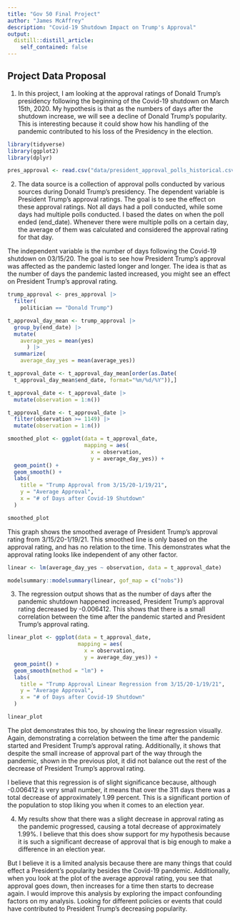 ```yaml
---
title: "Gov 50 Final Project"
author: "James McAffrey"
description: "Covid-19 Shutdown Impact on Trump's Approval"
output:
  distill::distill_article:
    self_contained: false
---
```


## Project Data Proposal

1) In this project, I am looking at the approval ratings of Donald Trump’s presidency following the beginning of the Covid-19 shutdown on March 15th, 2020. My hypothesis is that as the numbers of days after the shutdown increase, we will see a decline of Donald Trump’s popularity. This is interesting because it could show how his handling of the pandemic contributed to his loss of the Presidency in the election.
 
```r
library(tidyverse)
library(ggplot2)
library(dplyr)

pres_approval <- read.csv("data/president_approval_polls_historical.csv")

```
\newpage


2) The data source is a collection of approval polls conducted by various sources during Donald Trump’s presidency. The dependent variable is President Trump’s approval ratings. The goal is to see the effect on these approval ratings. Not all days had a poll conducted, while some days had multiple polls conducted. I based the dates on when the poll ended (end_date). Whenever there were multiple polls on a certain day, the average of them was calculated and considered the approval rating for that day. 

The independent variable is the number of days following the Covid-19 shutdown on 03/15/20. The goal is to see how President Trump’s approval was affected as the pandemic lasted longer and longer. The idea is that as the number of days the pandemic lasted increased, you might see an effect on President Trump’s approval rating. 
 

```r
trump_approval <- pres_approval |>
  filter(
    politician == "Donald Trump")

t_approval_day_mean <- trump_approval |>
  group_by(end_date) |>
  mutate(
    average_yes = mean(yes) 
      ) |>
  summarize(
    average_day_yes = mean(average_yes))
```


```r
t_approval_date <- t_approval_day_mean[order(as.Date(
  t_approval_day_mean$end_date, format="%m/%d/%Y")),]

t_approval_date <- t_approval_date |>
  mutate(observation = 1:n())

t_approval_date <- t_approval_date |> 
  filter(observation >= 1149) |>
  mutate(observation = 1:n()) 
```

```r
smoothed_plot <- ggplot(data = t_approval_date, 
                        mapping = aes(
                          x = observation, 
                          y = average_day_yes)) +
  geom_point() +
  geom_smooth() +
  labs(
    title = "Trump Approval from 3/15/20-1/19/21",
    y = "Average Approval",
    x = "# of Days after Covid-19 Shutdown"
  )

smoothed_plot
```
This graph shows the smoothed average of President Trump’s approval rating from 3/15/20-1/19/21. This smoothed line is only based on the approval rating, and has no relation to the time. This demonstrates what the approval rating looks like independent of any other factor. 

```r
linear <- lm(average_day_yes ~ observation, data = t_approval_date)

modelsummary::modelsummary(linear, gof_map = c("nobs"))
```

3) The regression output shows that as the number of days after the pandemic shutdown happened increased, President Trump’s approval rating decreased by -0.006412. This shows that there is a small correlation between the time after the pandemic started and President Trump’s approval rating.

```r
linear_plot <- ggplot(data = t_approval_date, 
                      mapping = aes(
                        x = observation, 
                        y = average_day_yes)) +
  geom_point() +
  geom_smooth(method = "lm") +
  labs(
    title = "Trump Approval Linear Regression from 3/15/20-1/19/21",
    y = "Average Approval",
    x = "# of Days after Covid-19 Shutdown"
  )

linear_plot
```

The plot demonstrates this too, by showing the linear regression visually. Again, demonstrating a correlation between the time after the pandemic started and President Trump’s approval rating. Additionally, it shows that despite the small increase of approval part of the way through the pandemic, shown in the previous plot, it did not balance out the rest of the decrease of President Trump’s approval rating. 

I believe that this regression is of slight significance because, although -0.006412 is very small number, it means that over the 311 days there was a total decrease of approximately 1.99 percent. This is a significant portion of the population to stop liking you when it comes to an election year. 


4) My results show that there was a slight decrease in approval rating as the pandemic progressed, causing a total decrease of approximately 1.99%. I believe that this does show support for my hypothesis because it is such a significant decrease of approval that is big enough to make a difference in an election year.

But I believe it is a limited analysis because there are many things that could effect a President’s popularity besides the Covid-19 pandemic. Additionally, when you look at the plot of the average approval rating, you see that approval goes down, then increases for a time then starts to decrease again. I would improve this analysis by exploring the impact confounding factors on my analysis. Looking for different policies or events that could have contributed to President Trump’s decreasing popularity.











